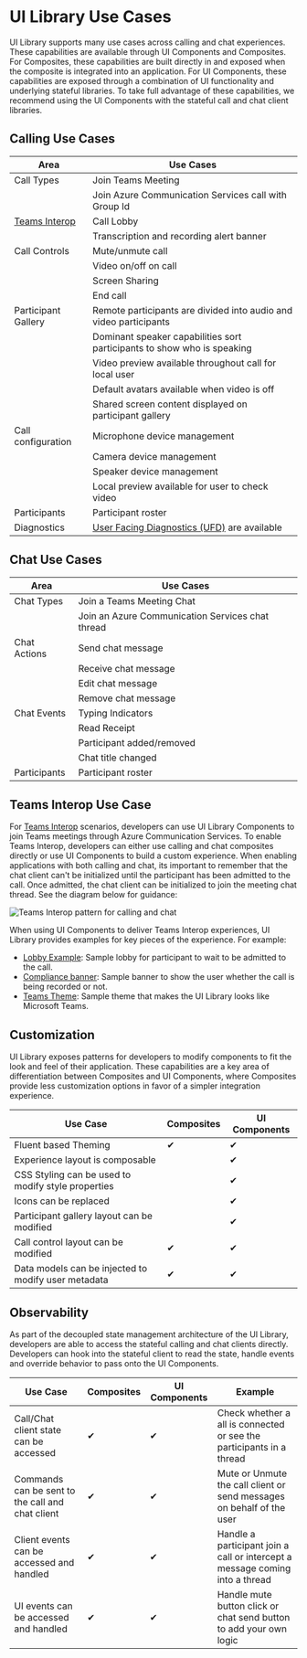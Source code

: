 
<Meta id="usecases" title="Use Cases" />

# UI Library Use Cases

UI Library supports many use cases across calling and chat experiences.
These capabilities are available through UI Components and Composites.
For Composites, these capabilities are built directly in and exposed when the composite is integrated into an application.
For UI Components, these capabilities are exposed through a combination of UI functionality and underlying stateful libraries.
To take full advantage of these capabilities, we recommend using the UI Components with the stateful call and chat client libraries.

## Calling Use Cases

| Area                                                                                            | Use Cases                                                                                                                                                   |
| ----------------------------------------------------------------------------------------------- | ----------------------------------------------------------------------------------------------------------------------------------------------------------- |
| Call Types                                                                                      | Join Teams Meeting                                                                                                                                          |
|                                                                                                 | Join Azure Communication Services call with Group Id                                                                                                        |
| [Teams Interop](https://docs.microsoft.com/azure/communication-services/concepts/teams-interop) | Call Lobby                                                                                                                                                  |
|                                                                                                 | Transcription and recording alert banner                                                                                                                    |
| Call Controls                                                                                   | Mute/unmute call                                                                                                                                            |
|                                                                                                 | Video on/off on call                                                                                                                                        |
|                                                                                                 | Screen Sharing                                                                                                                                              |
|                                                                                                 | End call                                                                                                                                                    |
| Participant Gallery                                                                             | Remote participants are divided into audio and video participants                                                                                           |
|                                                                                                 | Dominant speaker capabilities sort participants to show who is speaking                                                                                     |
|                                                                                                 | Video preview available throughout call for local user                                                                                                      |
|                                                                                                 | Default avatars available when video is off                                                                                                                 |
|                                                                                                 | Shared screen content displayed on participant gallery                                                                                                      |
| Call configuration                                                                              | Microphone device management                                                                                                                                |
|                                                                                                 | Camera device management                                                                                                                                    |
|                                                                                                 | Speaker device management                                                                                                                                   |
|                                                                                                 | Local preview available for user to check video                                                                                                             |
| Participants                                                                                    | Participant roster                                                                                                                                          |
| Diagnostics                                                                                     | [User Facing Diagnostics (UFD)](https://docs.microsoft.com/azure/communication-services/concepts/voice-video-calling/user-facing-diagnostics) are available |

## Chat Use Cases

| Area         | Use Cases                                        |
| ------------ | ------------------------------------------------ |
| Chat Types   | Join a Teams Meeting Chat                        |
|              | Join an Azure Communication Services chat thread |
| Chat Actions | Send chat message                                |
|              | Receive chat message                             |
|              | Edit chat message                                |
|              | Remove chat message                              |
| Chat Events  | Typing Indicators                                |
|              | Read Receipt                                     |
|              | Participant added/removed                        |
|              | Chat title changed                               |
| Participants | Participant roster                               |

## Teams Interop Use Case

For [Teams Interop](https://docs.microsoft.com/azure/communication-services/concepts/teams-interop) scenarios, developers can use UI Library Components to join Teams meetings through Azure Communication Services.
To enable Teams Interop, developers can either use calling and chat composites directly or use UI Components to build a custom experience.
When enabling applications with both calling and chat, its important to remember that the chat client can't be initialized until the participant has been admitted to the call.
Once admitted, the chat client can be initialized to join the meeting chat thread.
See the diagram below for guidance:

![Teams Interop pattern for calling and chat](images/teams-interop-pattern.png)

When using UI Components to deliver Teams Interop experiences, UI Library provides examples for key pieces of the experience.
For example:

- [Lobby Example](./?path=/story/examples-teamsinterop-lobby--lobby): Sample lobby for participant to wait to be admitted to the call.
- [Compliance banner](./?path=/story/examples-teamsinterop-compliancebanner--compliance-banner): Sample banner to show the user whether the call is being recorded or not.
- [Teams Theme](./?path=/story/examples-themes-teams--teams): Sample theme that makes the UI Library looks like Microsoft Teams.

## Customization

UI Library exposes patterns for developers to modify components to fit the look and feel of their application.
These capabilities are a key area of differentiation between Composites and UI Components, where Composites provide less customization options in favor of a simpler integration experience.

| Use Case                                            | Composites | UI Components |
| --------------------------------------------------- | ---------- | ------------- |
| Fluent based Theming                                | ✔          | ✔             |
| Experience layout is composable                     |            | ✔             |
| CSS Styling can be used to modify style properties  |            | ✔             |
| Icons can be replaced                               |            | ✔             |
| Participant gallery layout can be modified          |            | ✔             |
| Call control layout can be modified                 | ✔          | ✔             |
| Data models can be injected to modify user metadata | ✔          | ✔             |

## Observability

As part of the decoupled state management architecture of the UI Library, developers are able to access the stateful calling and chat clients directly.
Developers can hook into the stateful client to read the state, handle events and override behavior to pass onto the UI Components.

| Use Case                                         | Composites | UI Components | Example                                                                      |
| ------------------------------------------------ | ---------- | ------------- | ---------------------------------------------------------------------------- |
| Call/Chat client state can be accessed           | ✔          | ✔             | Check whether a all is connected or see the participants in a thread         |
| Commands can be sent to the call and chat client | ✔          | ✔             | Mute or Unmute the call client or send messages on behalf of the user        |
| Client events can be accessed and handled        | ✔          | ✔             | Handle a participant join a call or intercept a message coming into a thread |
| UI events can be accessed and handled            | ✔          | ✔             | Handle mute button click or chat send button to add your own logic           |
